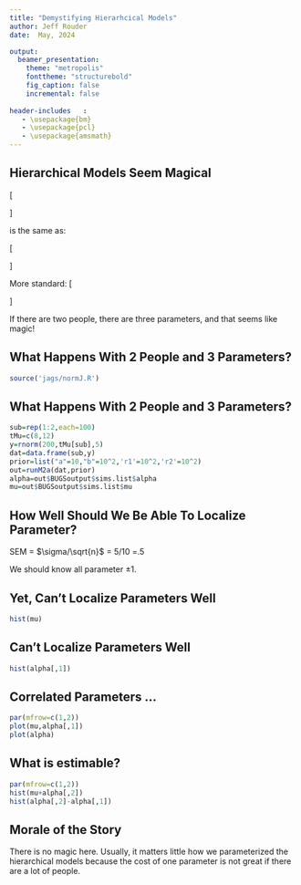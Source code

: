 ```yaml
---
title: "Demystifying Hierarhcical Models"
author: Jeff Rouder
date:  May, 2024

output:
  beamer_presentation:
    theme: "metropolis"
    fonttheme: "structurebold"
    fig_caption: false
    incremental: false
    
header-includes   :
   - \usepackage{bm}
   - \usepackage{pcl}
   - \usepackage{amsmath}    
---
```



## Hierarchical Models Seem Magical

\[\begin{aligned}
Y_{ij} &\sim \mbox{N}(\mu_i,\sigma^2)\\
\mu_i &\sim \mbox{N}(\nu,\delta)
\end{aligned}
\]

is the same as:

\[\begin{aligned}
Y_{ij} &\sim \mbox{N}(\nu+\mu_i,\sigma^2)\\
\mu_i &\sim \mbox{N}(0,\delta)
\end{aligned}
\]

More standard:
\[\begin{aligned}
Y_{ij} &\sim \mbox{N}(\mu+\mu_i,\sigma^2)\\
\alpha_i &\sim \mbox{N}(0,\delta)
\end{aligned}
\]

If there are two people, there are three parameters, and that seems like magic!

## What Happens With 2 People and 3 Parameters?

```R
source('jags/normJ.R')
```

## What Happens With 2 People and 3 Parameters?
```R
sub=rep(1:2,each=100)
tMu=c(8,12)
y=rnorm(200,tMu[sub],5)
dat=data.frame(sub,y)
prior=list("a"=10,"b"=10^2,'r1'=10^2,'r2'=10^2)
out=runM2a(dat,prior)
alpha=out$BUGSoutput$sims.list$alpha
mu=out$BUGSoutput$sims.list$mu
```

## How Well Should We Be Able To Localize Parameter?

SEM = $\sigma/\sqrt{n}$ = 5/10 =.5

We should know all parameter $\pm 1$.

## Yet, Can't Localize Parameters Well

```r
hist(mu)
```

## Can't Localize Parameters Well

```r
hist(alpha[,1])
```

## Correlated Parameters ...

```r
par(mfrow=c(1,2))
plot(mu,alpha[,1])
plot(alpha)
```
## What is estimable?

```r
par(mfrow=c(1,2))
hist(mu+alpha[,2])
hist(alpha[,2]-alpha[,1])
```

## Morale of the Story

There is no magic here.  Usually, it matters little how we parameterized the hierarchical models because the cost of one parameter is not great if there are a lot of people.  






